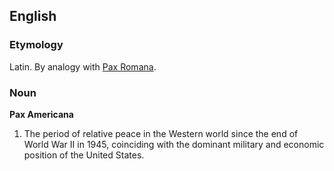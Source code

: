 ==English==
{{wikipedia}}
===Etymology===
Latin.  By analogy with [[Pax Romana]].

===Noun===
'''Pax Americana'''
# The period of relative peace in the Western world since the end of World War II in 1945, coinciding with the dominant military and economic position of the United States.

{{en-noun-lacks-inflect}}